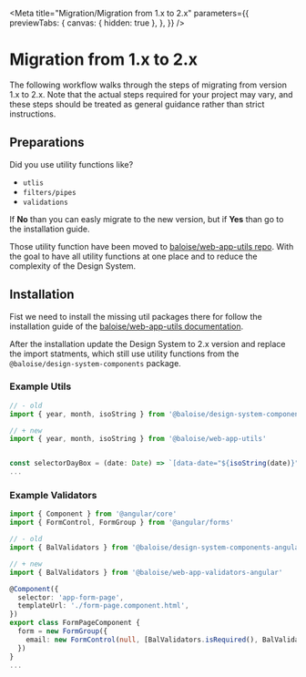 
<Meta
  title="Migration/Migration from 1.x to 2.x"
  parameters={{
    previewTabs: {
      canvas: { hidden: true },
    },
  }}
/>

# Migration from 1.x to 2.x

The following workflow walks through the steps of migrating from version 1.x to 2.x.
Note that the actual steps required for your project may vary, and these steps should be treated as general guidance rather than strict instructions.

## Preparations

Did you use utility functions like?

- `utlis`
- `filters/pipes`
- `validations`

If **No** than you can easly migrate to the new version, but if **Yes** than go to the installation guide.

Those utility function have been moved to [baloise/web-app-utils repo](https://github.com/baloise/web-app-utils). With the goal to have all utility functions at one place and to reduce the complexity of the Design System.

## Installation

Fist we need to install the missing util packages there for follow the installation guide of the [baloise/web-app-utils documentation](https://github.com/baloise/web-app-utils).

After the installation update the Design System to 2.x version and replace the import statments, which still use utility functions from the `@baloise/design-system-components` package.

### Example Utils

```typescript
// - old
import { year, month, isoString } from '@baloise/design-system-components'

// + new
import { year, month, isoString } from '@baloise/web-app-utils'


const selectorDayBox = (date: Date) => `[data-date="${isoString(date)}"]`
...
```

### Example Validators

```typescript
import { Component } from '@angular/core'
import { FormControl, FormGroup } from '@angular/forms'

// - old
import { BalValidators } from '@baloise/design-system-components-angular'

// + new
import { BalValidators } from '@baloise/web-app-validators-angular'

@Component({
  selector: 'app-form-page',
  templateUrl: './form-page.component.html',
})
export class FormPageComponent {
  form = new FormGroup({
    email: new FormControl(null, [BalValidators.isRequired(), BalValidators.isMinLength(4), BalValidators.isEmail()]),
  })
}
...
```

